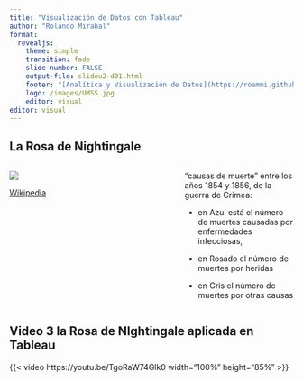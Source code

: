 ```yaml
---
title: "Visualización de Datos con Tableau"
author: "Rolando Mirabal"
format: 
  revealjs:
    theme: simple
    transition: fade
    slide-number: FALSE
    output-file: slideu2-d01.html
    footer: "[Analítica y Visualización de Datos](https://roammi.github.io/data_analytics_and_viz_module/)"
    logo: /images/UMSS.jpg
    editor: visual
editor: visual
---
```


## La Rosa de Nightingale {.smaller transition="slide"}

::: columns
::: {.column width="60%"}
![](Nightingale-mortality.jpg)

[Wikipedia](https://en.wikipedia.org/wiki/Florence_Nightingale#/media/File:Nightingale-mortality.jpg){preview-link="true"}
:::

::: {.column width="40%"}
"causas de muerte" entre los años 1854 y 1856, de la guerra de Crimea:

-   en Azul está el número de muertes causadas por enfermedades infecciosas,

-   en Rosado el número de muertes por heridas

-   en Gris el número de muertes por otras causas
:::
:::

## 

## Video 3 la Rosa de NIghtingale aplicada en Tableau

{{< video https://youtu.be/TgoRaW74Glk0 width="100%" height="85%" >}}
